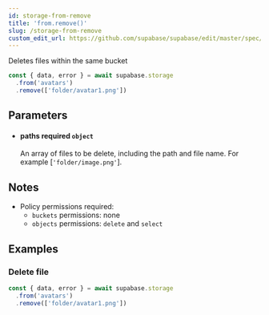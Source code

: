 ```yaml
---
id: storage-from-remove
title: 'from.remove()'
slug: /storage-from-remove
custom_edit_url: https://github.com/supabase/supabase/edit/master/spec/supabase_js_v2_legacy.yml
---
```



Deletes files within the same bucket

```js
const { data, error } = await supabase.storage
  .from('avatars')
  .remove(['folder/avatar1.png'])
```

## Parameters

<ul className="method-list-group">
  
<li className="method-list-item">
  <h4 className="method-list-item-label">
    <span className="method-list-item-label-name">
      paths
    </span>
    <span className="method-list-item-label-badge required">
      required
    </span>
    <span className="method-list-item-validation">
      <code>object</code>
    </span>
  </h4>
  <div class="method-list-item-description">

An array of files to be delete, including the path and file name. For example [`'folder/image.png'`].

  </div>
  
</li>

</ul>

## Notes

- Policy permissions required:
  - `buckets` permissions: none
  - `objects` permissions: `delete` and `select`

## Examples

### Delete file

```js
const { data, error } = await supabase.storage
  .from('avatars')
  .remove(['folder/avatar1.png'])
```
